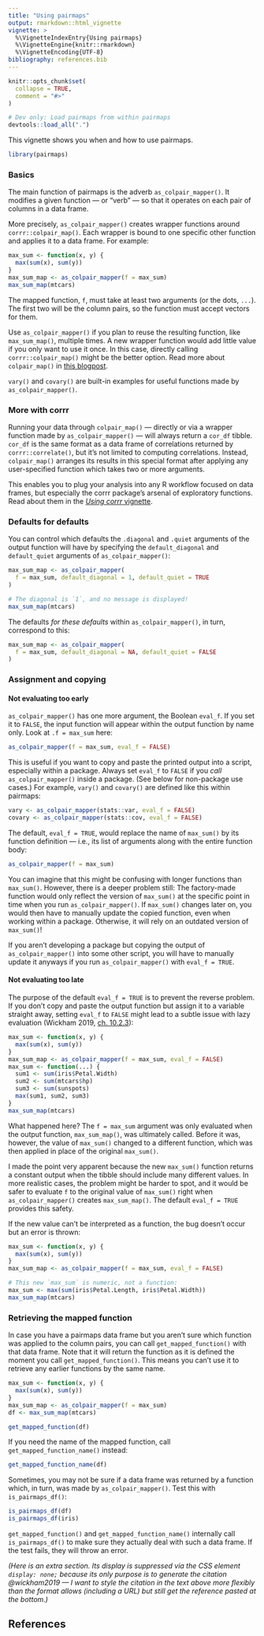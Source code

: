 ```yaml
---
title: "Using pairmaps"
output: rmarkdown::html_vignette
vignette: >
  %\VignetteIndexEntry{Using pairmaps}
  %\VignetteEngine{knitr::rmarkdown}
  %\VignetteEncoding{UTF-8}
bibliography: references.bib
---
```


```r
knitr::opts_chunk$set(
  collapse = TRUE,
  comment = "#>"
)
```

```r
# Dev only: Load pairmaps from within pairmaps
devtools::load_all(".")
```

This vignette shows you when and how to use pairmaps.

```r
library(pairmaps)
```

### Basics

The main function of pairmaps is the adverb `as_colpair_mapper()`. It modifies a given function --- or "verb" --- so that it operates on each pair of columns in a data frame.

More precisely, `as_colpair_mapper()` creates wrapper functions around `corrr::colpair_map()`. Each wrapper is bound to one specific other function and applies it to a data frame. For example:

```r
max_sum <- function(x, y) {
  max(sum(x), sum(y))
}
max_sum_map <- as_colpair_mapper(f = max_sum)
max_sum_map(mtcars)
```

The mapped function, `f`, must take at least two arguments (or the dots, `...`). The first two will be the column pairs, so the function must accept vectors for them.

Use `as_colpair_mapper()` if you plan to reuse the resulting function, like `max_sum_map()`, multiple times. A new wrapper function would add little value if you only want to use it once. In this case, directly calling `corrr::colpair_map()` might be the better option. Read more about `colpair_map()` in [this blogpost](https://www.tidyverse.org/blog/2020/12/corrr-0-4-3/#colpair_map).

`vary()` and `covary()` are built-in examples for useful functions made by `as_colpair_mapper()`.

### More with corrr

Running your data through `colpair_map()` --- directly or via a wrapper function made by `as_colpair_mapper()` --- will always return a `cor_df` tibble. `cor_df` is the same format as a data frame of correlations returned by `corrr::correlate()`, but it's not limited to computing correlations. Instead, `colpair_map()` arranges its results in this special format after applying any user-specified function which takes two or more arguments.

This enables you to plug your analysis into any R workflow focused on data frames, but especially the corrr package's arsenal of exploratory functions. Read about them in the [*Using corrr* vignette](https://corrr.tidymodels.org/articles/using-corrr.html).

### Defaults for defaults

You can control which defaults the `.diagonal` and `.quiet` arguments of the output function will have by specifying the `default_diagonal` and `default_quiet` arguments of `as_colpair_mapper()`:

```r
max_sum_map <- as_colpair_mapper(
  f = max_sum, default_diagonal = 1, default_quiet = TRUE
)

# The diagonal is `1`, and no message is displayed!
max_sum_map(mtcars)
```

The defaults *for these defaults* within `as_colpair_mapper()`, in turn, correspond to this:

```r
max_sum_map <- as_colpair_mapper(
  f = max_sum, default_diagonal = NA, default_quiet = FALSE
)
```

### Assignment and copying

#### Not evaluating too early

`as_colpair_mapper()` has one more argument, the Boolean `eval_f`. If you set it to `FALSE`, the input function will appear within the output function by name only. Look at `.f = max_sum` here:

```r
as_colpair_mapper(f = max_sum, eval_f = FALSE)
```

This is useful if you want to copy and paste the printed output into a script, especially within a package. Always set `eval_f` to `FALSE` if you *call* `as_colpair_mapper()` inside a package. (See below for non-package use cases.) For example, `vary()` and `covary()` are defined like this within pairmaps:

```r
vary <- as_colpair_mapper(stats::var, eval_f = FALSE)
covary <- as_colpair_mapper(stats::cov, eval_f = FALSE)
```

The default, `eval_f = TRUE`, would replace the name of `max_sum()` by its function definition --- i.e., its list of arguments along with the entire function body:

```r
as_colpair_mapper(f = max_sum)
```

You can imagine that this might be confusing with longer functions than `max_sum()`. However, there is a deeper problem still: The factory-made function would only reflect the version of `max_sum()` at the specific point in time when you run `as_colpair_mapper()`. If `max_sum()` changes later on, you would then have to manually update the copied function, even when working within a package. Otherwise, it will rely on an outdated version of `max_sum()`!

If you aren't developing a package but copying the output of `as_colpair_mapper()` into some other script, you will have to manually update it anyways if you run `as_colpair_mapper()` with `eval_f = TRUE`.

#### Not evaluating too late

The purpose of the default `eval_f = TRUE` is to prevent the reverse problem. If you don't copy and paste the output function but assign it to a variable straight away, setting `eval_f` to `FALSE` might lead to a subtle issue with lazy evaluation (Wickham 2019, [ch. 10.2.3](https://adv-r.hadley.nz/function-factories.html#forcing-evaluation)):

```r
max_sum <- function(x, y) {
  max(sum(x), sum(y))
}
max_sum_map <- as_colpair_mapper(f = max_sum, eval_f = FALSE)
max_sum <- function(...) {
  sum1 <- sum(iris$Petal.Width)
  sum2 <- sum(mtcars$hp)
  sum3 <- sum(sunspots)
  max(sum1, sum2, sum3)
}
max_sum_map(mtcars)
```

What happened here? The `f = max_sum` argument was only evaluated when the output function, `max_sum_map()`, was ultimately called. Before it was, however, the value of `max_sum()` changed to a different function, which was then applied in place of the original `max_sum()`.

I made the point very apparent because the new `max_sum()` function returns a constant output when the tibble should include many different values. In more realistic cases, the problem might be harder to spot, and it would be safer to evaluate `f` to the original value of `max_sum()` right when `as_colpair_mapper()` creates `max_sum_map()`. The default `eval_f = TRUE` provides this safety.

If the new value can't be interpreted as a function, the bug doesn't occur but an error is thrown:

```r
max_sum <- function(x, y) {
  max(sum(x), sum(y))
}
max_sum_map <- as_colpair_mapper(f = max_sum, eval_f = FALSE)

# This new `max_sum` is numeric, not a function:
max_sum <- max(sum(iris$Petal.Length, iris$Petal.Width))
max_sum_map(mtcars)
```

### Retrieving the mapped function

In case you have a pairmaps data frame but you aren't sure which function was applied to the column pairs, you can call `get_mapped_function()` with that data frame. Note that it will return the function as it is defined the moment you call `get_mapped_function()`. This means you can't use it to retrieve any earlier functions by the same name.

```r
max_sum <- function(x, y) {
  max(sum(x), sum(y))
}
max_sum_map <- as_colpair_mapper(f = max_sum)
df <- max_sum_map(mtcars)

get_mapped_function(df)
```

If you need the name of the mapped function, call `get_mapped_function_name()` instead:

```r
get_mapped_function_name(df)
```

Sometimes, you may not be sure if a data frame was returned by a function which, in turn, was made by `as_colpair_mapper()`. Test this with `is_pairmaps_df()`:

```r
is_pairmaps_df(df)
is_pairmaps_df(iris)
```

`get_mapped_function()` and `get_mapped_function_name()` internally call `is_pairmaps_df()` to make sure they actually deal with such a data frame. If the test fails, they will throw an error.

### Citation dummy {style="display: none;"}

*(Here is an extra section. Its display is suppressed via the CSS element `display: none;` because its only purpose is to generate the citation @wickham2019 --- I want to style the citation in the text above more flexibly than the format allows (including a URL) but still get the reference pasted at the bottom.)*

## References
